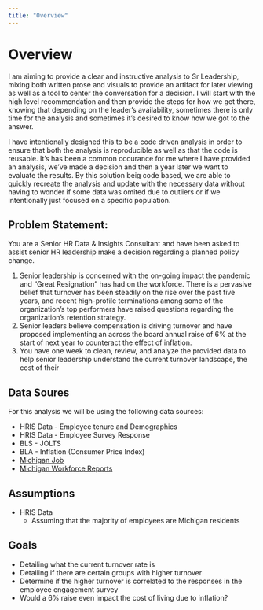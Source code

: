 ```yaml
---
title: "Overview"
---
```


# Overview

I am aiming to provide a clear and instructive analysis to Sr Leadership, mixing both written prose and visuals to provide an artifact for later viewing as well as a tool to center the conversation for a decision. I will start with the high level recommendation and then provide the steps for how we get there, knowing that depending on the leader's availability, sometimes there is only time for the analysis and sometimes it's desired to know how we got to the answer.

I have intentionally designed this to be a code driven analysis in order to ensure that both the analysis is reproducible as well as that the code is reusable. It's has been a common occurance for me where I have provided an analysis, we've made a decision and then a year later we want to evaluate the results. By this solution beig code based, we are able to quickly recreate the analysis and update with the necessary data without having to wonder if some data was omited due to outliers or if we intentionally just focused on a specific population.

::: panel-tabset
## Problem Statement:

You are a Senior HR Data & Insights Consultant and have been asked to assist senior HR leadership make a decision regarding a planned policy change.

1.  Senior leadership is concerned with the on-going impact the pandemic and “Great Resignation” has had on the workforce. There is a pervasive belief that turnover has been steadily on the rise over the past five years, and recent high-profile terminations among some of the organization’s top performers have raised questions regarding the organization’s retention strategy.
2.  Senior leaders believe compensation is driving turnover and have proposed implementing an across the board annual raise of 6% at the start of next year to counteract the effect of inflation.
3.  You have one week to clean, review, and analyze the provided data to help senior leadership understand the current turnover landscape, the cost of their

## Data Soures

For this analysis we will be using the following data sources:

-   HRIS Data - Employee tenure and Demographics
-   HRIS Data - Employee Survey Response
-   BLS - JOLTS
-   BLA - Inflation (Consumer Price Index)
-   [Michigan Job](https://www.milmi.org/)
-   [Michigan Workforce Reports](https://www.michigan.gov/mdcs/quick-links/workforcereports)

## Assumptions

-   HRIS Data
    -   Assuming that the majority of employees are Michigan residents

## Goals

-   Detailing what the current turnover rate is
-   Detailing if there are certain groups with higher turnover
-   Determine if the higher turnover is correlated to the responses in the employee engagement survey
-   Would a 6% raise even impact the cost of living due to inflation?
:::